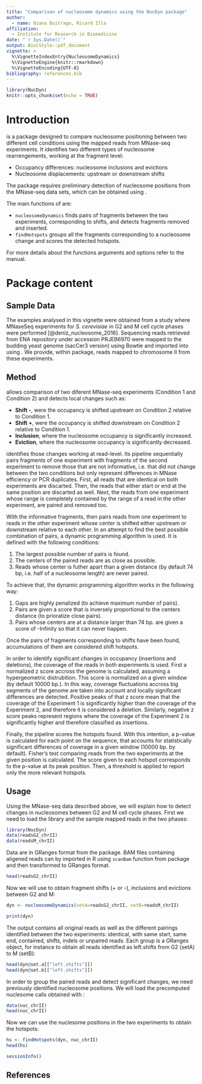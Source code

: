 ---
title: "Comparison of nucleosome dynamics using the NucDyn package"
author:
  - name: Diana Buitrago, Ricard Illa
affiliation:
  - Institute for Research in Biomedicine
date: "`r Sys.Date()`"
output: BiocStyle::pdf_document
vignette: >
  %\VignetteIndexEntry{NucleosomeDynamics}
  %\VignetteEngine{knitr::rmarkdown}
  %\VignetteEncoding{UTF-8}
bibliography: references.bib
---

```{r setup, include=FALSE}
library(NucDyn)
knitr::opts_chunk$set(echo = TRUE)
```

# Introduction

\Biocpkg{NucDyn} is a package designed to compare nucleosome positioning 
between two different cell conditions using the mapped reads from MNase-seq 
experiments. It identifies two different types of nucleosome rearrengements, 
working at the fragment level:

* Occupancy differences: nucleosome inclusions and evictions
* Nucleosome displacements: upstream or downstream shifts

The package requires preliminary detection of nucleosome positions from the MNase-seq data sets, which can be obtained using \Biocpkg{nucleR}.

The main functions of \Biocpkg{NucDyn} are:
  
* `nucleosomeDynamics` finds pairs of fragments between the two experiments, corresponding to shifts, and detects fragments removed and inserted.
* `findHotspots` groups all the fragments corresponding to a nucleosome change and scores the detected hotspots.

For more details about the functions arguments and options refer to the
\Biocpkg{NucDyn} manual.


# Package content



## Sample Data

The examples analysed in this vignette were obtained from a study where MNaseSeq experiments for *S. cerevisiae* in G2 and M cell cycle phases were performed 
[@deniz_nucleosome_2016]. Sequencing reads retrieved from
ENA repository under accession
PRJEB6970 were mapped to the budding yeast genome (sacCer3 version) using Bowtie
and imported into \R{} using \Biocpkg{ShortRead}.
We provide, within \Biocpkg{NucDyn} package, reads mapped to chromosome II 
from these experiments. 



## Method

\Biocpkg{NucDyn}  allows comparison of two diferent
MNase-seq experiments (Condition 1 and Condition 2) and detects local changes
such as:

* **Shift -**, were the occupancy is shifted upstream on Condition 2
  relative to Condition 1.
* **Shift +**, were the occupancy is shifted downstream on Condition
  2 relative to Condition 1.
* **Inclusion**, where the nucleosome occupancy is significantly increased.
* **Eviction**, where the nucleosome occupancy is significantly decreased.

\Biocpkg{NucDyn} identifies those changes working at read-level.
Its pipeline sequentially pairs fragments of one experiment
with fragments of the second experiment to remove those that are not informative, 
i.e. that did not change between the two conditions but only represent differences in 
MNase efficiency or PCR duplicates.
First, all reads that are identical on both experiments are discarted. Then,
the reads that either start or end at the same position are discarted as well.
Next, the reads from one experiment whose range is completely contained by the
range of a read in the other experiment, are paired and removed too.

With the informative fragments, \Biocpkg{NucDyn} then pairs reads from one experiment to reads in the other
experiment whose center is shifted either upstream or downstream
relative to each other. In an attempt to find the best possible combination of
pairs, a dynamic programming algorithm is used.
It is defined with the following conditions:

1. The largest possible number of pairs is found.
2. The centers of the paired reads are as close as possible.
3. Reads whose center is futher apart than a given distance (by default 74 bp, 
i.e. half of a nucleosome length) are never paired.

To achieve that, the dynamic programming algorithm works in the following way:

1. Gaps are highly penalized (to achieve maximum number of pairs).
2. Pairs are given a score that is inversely proportional to the centers
   distance (to prioratize close pairs).
3. Pairs whose centers are at a distance larger than 74 bp. are given a 
   score of -Infinity so that it can never happen.

Once the pairs of fragments corresponding to shifts have been found, 
accumulations of them are considered shift hotspots.

In order to identify significant changes in occupancy (insertions and
deletions), the coverage of the reads in both experiments is used.
First a normalized z score accross the genome is calculated, assuming a
hypergeometric distrubition. This score is normalized on a given window 
(by default 10000 bp.). In this way, coverage fluctuations accross big segments of the
genome are taken into account and locally significant differences are detected.
Positive peaks of that z score mean that the coverage of the Experiment 1 is
significantly higher than the coverage of the Experiment 2, and therefore it is
considered a deletion. Similarly, negative z score peaks represent regions
where the coverage of the Experiment 2 is significantly higher and therefore
classified as insertions.

Finally, the \Biocpkg{NucDyn} pipeline scores the hotspots found. With this intention,
a p-value is calculated for each point on the sequence, that accounts for
statistically significant differences of coverage in a given window (10000 bp. by default).
Fisher's test comparing reads from the two experiments at the given position
is calculated.  The score given to each hotspot corresponds to the p-value 
at its peak position. Then, a
threshold is applied to report only the more relevant hotspots.

## Usage

Using the MNase-seq data described above, we will explain how to detect changes in nucleosomes 
between G2 and M cell cycle phases. First we need to load the library and the sample mapped reads in the two phases:

```{r load}
library(NucDyn)
data(readsG2_chrII)
data(readsM_chrII)

```
Data are in GRanges format from the \Biocpkg{GenomicRanges} package. BAM files containing
aligened reads can by imported in R using `scanBam` function from \Biocpkg{Rsamtools} package
and then transformed to GRanges format.

```{r head}
head(readsG2_chrII)

```

Now we will use \Biocpkg{NucDyn} to obtain fragment shifts (+ or -), inclusions and evictions between G2 and M:


```{r nucDyn}
dyn <- nucleosomeDynamics(setA=readsG2_chrII, setB=readsM_chrII)

print(dyn)
```

The output contains all original reads as well as the different pairings identified between the two experiments: identical, with same start, same end, contained, shifts, indels or unpaired reads. Each group is a GRanges object, for instance to obtain all reads identified as left.shifts from G2 (setA) to M (setB):

```{r indels}
head(dyn@set.a[["left.shifts"]])
head(dyn@set.b[["left.shifts"]])

```

In order to group the paired reads and detect significant changes, we need previously identified nucleosome positions. We will load the precomputed nuclesome calls obtained with \Biocpkg{nucleR}:

```{r nucleR}
data(nuc_chrII)
head(nuc_chrII)

```

Now we can use the nuclesome positions in the two experiments to obtain the hotspots:

```{r result}
hs <- findHotspots(dyn, nuc_chrII)
head(hs)

```

```{r end}
sessionInfo()

```

## References

